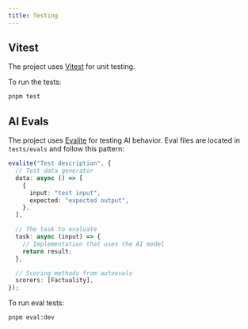 ```yaml
---
title: Testing
---
```


## Vitest

The project uses [Vitest](https://vitest.dev/) for unit testing.

To run the tests:

```bash title="terminal"
pnpm test
```

## AI Evals

The project uses [Evalite](https://evalite.dev/) for testing AI behavior. Eval files are located in `tests/evals` and follow this pattern:

```ts title="tests/evals"
evalite("Test description", {
  // Test data generator
  data: async () => [
    {
      input: "test input",
      expected: "expected output",
    },
  ],

  // The task to evaluate
  task: async (input) => {
    // Implementation that uses the AI model
    return result;
  },

  // Scoring methods from autoevals
  scorers: [Factuality],
});
```

To run eval tests:

```bash title="terminal"
pnpm eval:dev
```
